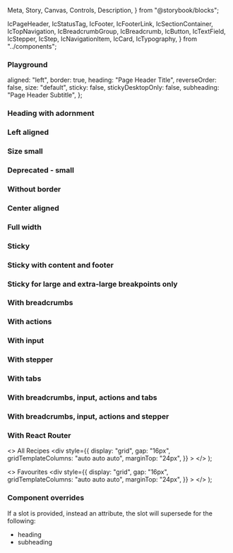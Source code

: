   Meta,
  Story,
  Canvas,
  Controls,
  Description,
} from "@storybook/blocks";

  IcPageHeader,
  IcStatusTag,
  IcFooter,
  IcFooterLink,
  IcSectionContainer,
  IcTopNavigation,
  IcBreadcrumbGroup,
  IcBreadcrumb,
  IcButton,
  IcTextField,
  IcStepper,
  IcStep,
  IcNavigationItem,
  IcCard,
  IcTypography,
} from "../components";



<Meta of={IcPageHeaderStories} />

<Description markdown={readme} />

### Playground

  aligned: "left",
  border: true,
  heading: "Page Header Title",
  reverseOrder: false,
  size: "default",
  sticky: false,
  stickyDesktopOnly: false,
  subheading: "Page Header Subtitle",
};

<Canvas>
  <Story of={IcPageHeaderStories.Playground} />
</Canvas>

### Heading with adornment

<Canvas>
  <Story of={IcPageHeaderStories.HeadingWithAdornment} />
</Canvas>

### Left aligned

<Canvas>
  <Story of={IcPageHeaderStories.LeftAligned} />
</Canvas>

### Size small

<Canvas>
  <Story of={IcPageHeaderStories.SizeSmall} />
</Canvas>

### Deprecated - small

<Canvas>
  <Story of={IcPageHeaderStories.DeprecatedSmall} />
</Canvas>

### Without border

<Canvas>
  <Story of={IcPageHeaderStories.WithoutBorder} />
</Canvas>

### Center aligned

<Canvas>
  <Story of={IcPageHeaderStories.CenterAligned} />
</Canvas>

### Full width

<Canvas>
  <Story of={IcPageHeaderStories.FullWidth} />
</Canvas>

### Sticky

<Canvas>
  <Story of={IcPageHeaderStories.Sticky} />
</Canvas>

### Sticky with content and footer

<Canvas>
  <Story of={IcPageHeaderStories.StickyWithContentAndFooter} />
</Canvas>

### Sticky for large and extra-large breakpoints only

<Canvas>
  <Story of={IcPageHeaderStories.StickyForLargeAndExtraLargeBreakpointsOnly} />
</Canvas>

### With breadcrumbs

<Canvas>
  <Story of={IcPageHeaderStories.WithBreadcrumbs} />
</Canvas>

### With actions

<Canvas>
  <Story of={IcPageHeaderStories.WithActions} />
</Canvas>

### With input

<Canvas>
  <Story of={IcPageHeaderStories.WithInput} />
</Canvas>

### With stepper

<Canvas>
  <Story of={IcPageHeaderStories.WithStepper} />
</Canvas>

### With tabs

<Canvas>
  <Story of={IcPageHeaderStories.WithTabs} />
</Canvas>

### With breadcrumbs, input, actions and tabs

<Canvas>
  <Story of={IcPageHeaderStories.WithBreadcrumbsInputActionsAndTabs} />
</Canvas>

### With breadcrumbs, input, actions and stepper

<Canvas>
  <Story of={IcPageHeaderStories.WithBreadcrumbsInputActionsAndStepper} />
</Canvas>

### With React Router

  <>
    <IcTypography variant="h3">All Recipes</IcTypography>
    <div
      style={{
        display: "grid",
        gap: "16px",
        gridTemplateColumns: "auto auto auto",
        marginTop: "24px",
      }}
    >
      <IcCard
        heading="Macchiato"
        message="Put your coffee machine to work and brew an easy macchiato. Ideal for breakfast, brunch or whenever you need a pick-me-up."
      />
      <IcCard
        heading="Mocha"
        message="If you have a coffee machine, treat yourself to a comforting, chocolatey mocha. You don't need to be a trained barista with our..."
      />
      <IcCard
        heading="Espresso"
        message="Capture the classic taste of espresso without the hassle of expensive brewing equipment! For best flavor, serve espresso immediately. Pour..."
      />
    </div>
  </>
);

  <>
    <IcTypography variant="h3">Favourites</IcTypography>
    <div
      style={{
        display: "grid",
        gap: "16px",
        gridTemplateColumns: "auto auto auto",
        marginTop: "24px",
      }}
    >
      <IcCard
        heading="Macchiato"
        message="Put your coffee machine to work and brew an easy macchiato. Ideal for breakfast, brunch or whenever you need a pick-me-up."
      />
      <IcCard
        heading="Mocha"
        message="If you have a coffee machine, treat yourself to a comforting, chocolatey mocha. You don't need to be a trained barista with our..."
      />
      <IcCard
        heading="Latte"
        message="Dust off that coffee machine and learn a few barista skills to make a creamy latte. Our easy recipe takes breakfast, or brunch, to the next..."
      />
    </div>
  </>
);

<Canvas>
  <Story of={IcPageHeaderStories.WithReactRouter} />
</Canvas>

### Component overrides

If a slot is provided, instead an attribute, the slot will supersede for the following:

* heading
* subheading

<Canvas>
  <Story of={IcPageHeaderStories.ComponentOverrides} />
</Canvas>
